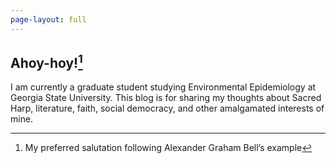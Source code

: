```yaml
---
page-layout: full
---
```


## Ahoy-hoy![^1]

[^1]: My preferred salutation following Alexander Graham Bell's example

I am currently a graduate student studying Environmental Epidemiology at Georgia State University. This blog is for sharing my thoughts about Sacred Harp, literature, faith, social democracy, and other amalgamated interests of mine.

